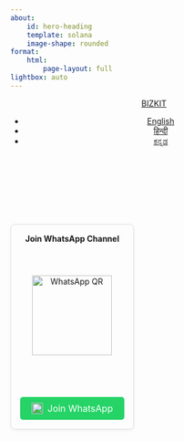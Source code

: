 ```yaml
---
about:
    id: hero-heading
    template: solana
    image-shape: rounded
format:
    html:
        page-layout: full
lightbox: auto
---
```


```{=html}
<style>
@import url('https://fonts.googleapis.com/css2?family=Noto+Sans+Devanagari:wght@400;700&display=swap');
@import url('https://fonts.googleapis.com/css2?family=Noto+Sans+Kannada:wght@400;700&display=swap');

/* Hindi Font */
.hi-font {
  font-family: 'Noto Sans Devanagari', sans-serif;
  font-size: 19px;
  line-height: 1.6;
}

/* Kannada Font */
.kn-font {
  font-family: 'Noto Sans Kannada', sans-serif;
  font-size: 19px;
  line-height: 1.6;
}

/* Tamil Font */
.ta-font {
  font-family: 'Catamaran', sans-serif;
  font-size: 17px;
  line-height: 1.6;
}

/* Telugu Font */
.te-font {
  font-family: 'Noto Sans Telugu', sans-serif;
  font-size: 17px;
  line-height: 1.6;
}

/* German Font */
.de-font {
  font-family: 'Noto Sans', sans-serif; /* Default for German */
  font-size: 19px;
  line-height: 1.6;
}

</style>
<!-- head.html additions -->
<header id="quarto-header" class="headroom fixed-top headroom--top headroom--bottom">
  <nav class="navbar navbar-expand-lg" data-bs-theme="dark">
    <div class="navbar-container container-fluid">
      <div class="navbar-brand-container mx-auto">
        <a class="navbar-brand" href="/">
          <span class="navbar-title">BIZKIT</span>
        </a>
      </div>

      <!-- Navigation Links -->
      <div class="collapse navbar-collapse show" id="navbarCollapse">
        <ul class="navbar-nav navbar-nav-scroll me-auto">
          <li class="nav-item">
            <a class="nav-link" href="/index-en.html">
              <span class="menu-text">English</span>
            </a>
          </li>
          <li class="nav-item">
            <a class="nav-link" href="/index-hi.html">
              <span class="menu-text">हिन्दी</span>
            </a>
          </li>
          <li class="nav-item">
            <a class="nav-link" href="/index-kn.html">
              <span class="menu-text">ಕನ್ನಡ</span>
            </a>
          </li>          
        </ul>
      </div>

    </div> <!-- /container-fluid -->
  </nav>
</header>

<style>
  .intro-optin-wrapper {
    display: flex;
    flex-direction: row;
    gap: 2rem;
    align-items: flex-start;
    flex-wrap: wrap;
  }

  .intro-section {
    flex: 1 1 55%;
    min-width: 300px;
  }

  @media (max-width: 768px) {
    .intro-optin-wrapper {
      flex-direction: column;
    }
  }

  .optin-container {
    display: flex;
    flex-wrap: wrap;
    gap: 20px;
    justify-content: space-between;
    align-items: stretch;
  }

  .channel-box {
    flex: 1 1 300px;
    display: flex;
    flex-direction: column;
    justify-content: space-between;
    align-items: center;
    border: 1px solid #ddd;
    border-radius: 8px;
    padding: 1rem;
    box-shadow: 0 2px 6px rgba(0,0,0,0.05);
    text-align: center;
    min-height: 360px;
    box-sizing: border-box;
  }

  .qr-img {
    width: 140px;
    height: 140px;
    margin: 1rem 0;
  }

  .subscribe-btn {
    display: inline-flex;
    align-items: center;
    justify-content: center;
    gap: 0.5rem;
    background-color: #007bff;
    color: white;
    border: none;
    border-radius: 5px;
    padding: 10px 20px;
    cursor: pointer;
    font-size: 1rem;
    text-decoration: none;
    margin-top: 1rem;
  }

  .subscribe-btn img {
    height: 20px;
    width: 20px;
  }

  .intro-text {
    text-align: left;
    white-space: pre-line;
    line-height: 1.6;
    margin-bottom: 2rem;
    padding-right: 0.5rem;
  }

  .language-selector {
    display: flex;
    gap: 1rem;
    justify-content: flex-start;
    margin-bottom: 1rem;
    flex-wrap: wrap;
  }

  @media (max-width: 768px) {
    .optin-container {
      flex-direction: column;
      align-items: stretch;
    }
  }

  .heading-wrapper {
    display: flex;
    align-items: center;
    justify-content: space-between;
    flex-wrap: wrap;
    gap: 1rem;
    margin-bottom: 1rem;
  }

  .heading-wrapper h2 {
    margin: 0;
    font-size: 1.8rem;
  }  
</style>

<!-- body.qmd content -->
<script>
  function updateLanguage(lang) {
    const langs = {
      'en': {
        hiText: "Welcome",
        hiIntro: "BizKit is a blog built on a simple idea: explain business, economics, and financial concepts by connecting them to real-world events — in a relishable and easily digestible way (just like a good biscuit 🍪), and without jargon. A new story is published every week, crafted to be easy to read and understand.\n The goal is to spark genuine curiosity about business and economics — especially among young minds. While science and programming courses are often tailored for kids, very little is said about how economies and businesses actually work in a kid-friendly way.\n BizKit hopes to change that. By using technology and offering content in multiple languages, we aim to reach as many young learners as possible — including those outside the English-medium of education.\n You can explore the blog in your preferred language using the options at the top of the page. If you'd like to stay updated, feel free to subscribe via WhatsApp. I promise not to spam you.",
        whatsappStrongText: "Join WhatsApp Channel",
        whatsappQR: "/assets/landing/qr-whatsapp-en.png",
        whatsappLink: 'https://whatsapp.com/channel/0029VbAwFip59PwKCh7Wwi1F',
      },
      'hi': {
        hiText: "नमस्ते",
        hiIntro: "BizKit एक ब्लॉग है जो एक आसान से विचार पर बना है: बिज़नेस, इकॉनॉमिक्स और फाइनेंस की बातों को असली दुनिया की घटनाओं से जोड़कर इस तरह समझाना कि पढ़ने में मज़ा भी आए और समझना भी आसान हो — ठीक वैसे जैसे एक अच्छा बिस्किट 🍪 खाने में अच्छा लगता है। और हां, इसमें किसी तरह का भारी-भरकम टेक्निकल शब्दों (जैसे जार्गन) का इस्तेमाल नहीं होता। हर हफ्ते एक नई कहानी पब्लिश होती है, जिसे इस तरह लिखा जाता है कि हर कोई आसानी से पढ़ और समझ सके।\n इसका मकसद है कि बिज़नेस और इकॉनॉमिक्स को लेकर लोगों, खासकर बच्चों और युवाओं में, असली दिलचस्पी जगाई जाए। जैसे साइंस और प्रोग्रामिंग के लिए बच्चों के लिए कोर्स बनाए जाते हैं, वैसे इकॉनॉमी और बिज़नेस की समझ बच्चों के लिए बहुत कम दी जाती है।\n BizKit यही बदलना चाहता है। टेक्नोलॉजी की मदद से और कई भाषाओं में कंटेंट देकर हम ज़्यादा से ज़्यादा बच्चों और नए सीखने वालों तक पहुँचना चाहते हैं — खासकर उन तक जो इंग्लिश मीडियम से नहीं हैं।\n आप इस ब्लॉग को अपनी पसंद की भाषा में पढ़ सकते हैं — ऊपर दिए गए विकल्पों से भाषा बदल सकते हैं। अगर आप अपडेट रहना चाहते हैं, तो WhatsApp से सब्सक्राइब कर सकते हैं। मैं वादा करता हूँ कि आपको स्पैम नहीं भेजा जाएगा।",
        whatsappStrongText: "व्हाट्सएप चैनल से जुड़ें",
        whatsappQR: '/assets/landing/qr-whatsapp-hi.png',
        whatsappLink: 'https://whatsapp.com/channel/0029VbAl8ug4o7qMtawhPL30',
      },
      'kn': {
        hiText: "ನಮಸ್ಕಾರ",
        hiIntro: "BizKit ಎಂಬುದು ಒಂದು ಸರಳ ಆಲೋಚನೆಯ ಮೇಲೆ ನಿರ್ಮಿತವಾದ ಬ್ಲಾಗ್: ನಿಜ ಜೀವನದ ಘಟನಗಳಿಗೆ ಸಂಪರ್ಕ ಹೊಂದಿಸಿ ವ್ಯವಹಾರ, ಆರ್ಥಿಕಶಾಸ್ತ್ರ ಮತ್ತು ಹಣಕಾಸಿನ ವಿಚಾರಗಳನ್ನು ಸುಲಭವಾಗಿ ಅರ್ಥವಾಗುವ ರೀತಿಯಲ್ಲಿ (ಒಳ್ಳೆಯ ಬಿಸ್ಕತ್🍪 ತಿನ್ನುವಂತೆ) ವಿವರಿಸುವುದು — ಯಾವುದೇ ಕಷ್ಟದ ಶಬ್ದಗಳು ಇಲ್ಲದೆ. ಪ್ರತೀ ವಾರ ಓದಲು ಸುಲಭವಾದ ಹೊಸ ಕಥೆಯನ್ನು ಇಲ್ಲಿ ಪ್ರಕಟಿಸಲಾಗುತ್ತದೆ.\n ಈ ಬ್ಲಾಗ್‌ನ ಉದ್ದೇಶ, ವಿಶೇಷವಾಗಿ ಯುವಮನಸ್ಸುಗಳಲ್ಲಿ ವ್ಯವಹಾರ ಮತ್ತು ಆರ್ಥಿಕಶಾಸ್ತ್ರದ ಬಗ್ಗೆ ನಿಜವಾದ ಕುತೂಹಲವನ್ನು ಹುಟ್ಟಿಸುವುದು. ವಿಜ್ಞಾನ ಮತ್ತು ಪ್ರೋಗ್ರಾಮಿಂಗ್ ಪಾಠಗಳು ಮಕ್ಕಳಿಗೆ ಇರುತ್ತವೆ, ಆದರೆ ಆರ್ಥಿಕತೆ ಮತ್ತು ವ್ಯವಹಾರಗಳು ಹೇಗೆ ಕೆಲಸ ಮಾಡುತ್ತವೆ ಎಂಬುದು ಮಕ್ಕಳಿಗೆ ಅರ್ಥವಾಗುವ ರೀತಿಯಲ್ಲಿ ಸಹಜವಾಗಿ ವಿವರಿಸುವುದು ಬಹುಷಃ ಕಡಿಮೆ.\n BizKit ಇದನ್ನು ಬದಲಾಯಿಸೋದು లక్ష್ಯವಾಗಿದೆ. ತಂತ್ರಜ್ಞಾನವನ್ನು ಉಪಯೋಗಿಸಿ ಮತ್ತು ವಿಷಯವನ್ನು ಹಲವಾರು ಭಾಷೆಗಳಲ್ಲಿ ನೀಡುವ ಮೂಲಕ, ನಾವು ಇಂಗ್ಲಿಷ್ ಮೀಡಿಯಂ ಅಲ್ಲದ ಮಕ್ಕಳನ್ನು ಸಹ ತಲುಪಲು ಇಚ್ಛಿಸುತ್ತೇವೆ.\n ಈ ಪುಟದ ಮೇಲ್ಭಾಗದಲ್ಲಿ ಇರುವ ಭಾಷಾ ಆಯ್ಕೆಗಳನ್ನು ಬಳಸಿ, ನೀವು ಬ್ಲಾಗ್ ಅನ್ನು ನಿಮ್ಮ ಇಷ್ಟದ ಭಾಷೆಯಲ್ಲಿ ಓದಬಹುದು. ನಿಮಗೆ ಹೊಸ ಕಥೆಗಳ ಬಗ್ಗೆ ಮಾಹಿತಿ ಬೇಕಾದರೆ, ದಯವಿಟ್ಟು ವಾಟ್ಸಾಪ್ ಮೂಲಕ ಚಂದಾದಾರರಾಗಿ. ನಿಮ್ಮ ವೈಯಕ್ತಿಕ ಮಾಹಿತಿ ನನಗೆ ಬೇಕಾಗಿಲ್ಲ, ಮತ್ತು ನಾನು ಸ್ಪ್ಯಾಮ್ ಮಾಡಲ್ಲ ಅನ್ನೋದು ಖಚಿತ.",
        whatsappStrongText: "ವಾಟ್ಸಾಪ್ ಚಾನೆಲ್‌ಗೆ ಸೇರಿ",
        whatsappQR: '/assets/landing/qr-whatsapp-kn.png',
        whatsappLink: 'https://whatsapp.com/channel/kn',
      },
      'ta': {
        hiText: "வணக்கம்",
        hiIntro: "BizKit என்பது ஒரு எளிய யோசனையில் அமைந்துள்ள ப்ளாக்: வணிகம், பொருளாதாரம் மற்றும் நிதி தொடர்பான கருத்துகளை உண்மையான நிகழ்வுகளுடன் இணைத்து சுவாரஸ்யமாகவும், எளிதில் புரிந்து கொள்ளக்கூடிய வகையிலும் (ஒரு நல்ல பிஸ்கெட் 🍪 போலவே) விவரிப்பது — அதிலும் மிக எளிய மொழியில். ஒவ்வொரு வாரமும் ஒரு புதிய கதை வெளியிடப்படுகிறது, அதை எளிதாக படிக்கவும் புரிந்து கொள்ளவும் உருவாக்குகிறோம்.\n இப்ப்ளாகின் நோக்கம் வணிகம் மற்றும் பொருளாதாரத்தைப் பற்றி சிறந்த ஆர்வத்தை உருவாக்குவதாகும் — குறிப்பாக இளம் மனங்களில். அறிவியல் மற்றும் நிரலாக்க பாடங்கள் குழந்தைகளுக்கேற்ப உருவாக்கப்படுகின்றன, ஆனால் பொருளாதாரம் மற்றும் வணிகம் எப்படிச் செயல்படுகிறது என்பதைக் குழந்தைகளுக்கேற்ப விளக்குவது அரிது.\n BizKit அதை மாற்றவே விரும்புகிறது. தொழில்நுட்பத்தைப் பயன்படுத்தி பல மொழிகளில் உள்ளடக்கம் வழங்குவதன்மூலம், ஆங்கிலம் மூலமல்லாத கல்வியைப் பெற்ற குழந்தைகளும் உட்பட அதிகமான மாணவர்களை அடைய முயல்கிறோம்.\n இந்த ப்ளாகை உங்களுக்குப் பிடித்த மொழியில் மேலே உள்ள விருப்பங்களை பயன்படுத்தி நீங்கள் ஆராயலாம். நீங்கள் புதுப்பிப்புகளைப் பெற விரும்பினால், WhatsApp மூலம் சுயமாகச் சேர்ந்துக்கொள்ளலாம். நான் உங்களை விளம்பர மெசேஜ்களால் தொந்தரவு செய்ய மாட்டேன்.",
        whatsappStrongText: "WhatsApp சேனலில் சேருங்கள்",
        whatsappQR: "/assets/landing/qr-whatsapp-ta.png",
        whatsappLink: "https://whatsapp.com/channel/0029VbAwFip59PwKCh7Wwi1F"
      },
      "te": {
        "hiText": "స్వాగతం",
        "hiIntro": "BizKit ఒక సాధారణ ఆలోచనపై తయారైన బ్లాగ్: వ్యాపారం, ఆర్థిక వ్యవస్థలు, మరియు ఫైనాన్స్ వంటి విషయాలను వాస్తవ ప్రపంచ ఘటనలతో కలిపి, సులభంగా అర్థమయ్యే విధంగా (ఒక మంచి బిస్కెట్ 🍪 లాగా) వివరించడమే లక్ష్యం. ప్రతి వారం కొత్త కథను ప్రచురిస్తాం, ఇది చదవడానికి మరియు అర్థం చేసుకోవడానికి చాలా ఈజీగా ఉంటుంది.\n వ్యాపారం మరియు ఆర్థిక రంగాలపై నిజమైన ఆసక్తిని నెలకొల్పడం లక్ష్యం — ముఖ్యంగా యువ మేధావుల్లో. సైన్స్ మరియు ప్రోగ్రామింగ్ కోసం చిన్నపిల్లల కోర్సులు అందుబాటులో ఉన్నా, ఆర్థిక వ్యవస్థలు మరియు వ్యాపారాలు ఎలా పనిచేస్తాయో పిల్లలకు స్నేహపూర్వకంగా ఎవరూ చెబట్లేదు.\n BizKit దీన్ని మార్చాలనుకుంటోంది. టెక్నాలజీ ఉపయోగించి మరియు అనేక భాషల్లో కంటెంట్ అందిస్తూ, ఇంగ్లిష్ మీడియం కాదని విద్యార్థులకు కూడా చేరాలని ప్రయత్నిస్తున్నాం.\n పేజీపై పై భాగంలో ఉన్న భాషా ఎంపికలతో మీరు మీకు నచ్చిన భాషలో ఈ బ్లాగ్‌ను చూడవచ్చు. మీరు తాజా కథల గురించి తెలుసుకోవాలనుకుంటే, WhatsApp ద్వారా సబ్‌స్క్రైబ్ అవ్వండి. మీకు అనవసరమైన మెసేజులు పంపమని మాటిస్తున్నాను.",
        "whatsappStrongText": "WhatsApp చానెల్‌ లో చేరండి",
        "whatsappQR": "/assets/landing/qr-whatsapp-te.png",
        "whatsappLink": "https://whatsapp.com/channel/0029VbAwFip59PwKCh7Wwi1F"
      },
      "de": {
        "hiText": "Willkommen",
        "hiIntro": "BizKit ist ein Blog, der auf einer einfachen Idee basiert: Geschäfts-, Wirtschafts- und Finanzthemen durch echte Ereignisse erklären – auf eine unterhaltsame und leicht verständliche Art (so wie ein leckerer Keks 🍪) und ohne komplizierte Fachbegriffe. Jede Woche gibt es eine neue Geschichte, die einfach zu lesen und zu verstehen ist.\n Das Ziel ist es, echtes Interesse an Wirtschaft und Unternehmen zu wecken – besonders bei jungen Menschen. Während es viele Wissenschafts- und Programmierkurse für Kinder gibt, wird selten kindgerecht erklärt, wie Wirtschaft und Unternehmen wirklich funktionieren.\n BizKit möchte das ändern. Mit Hilfe von Technik und Inhalten in mehreren Sprachen wollen wir möglichst viele junge Lernende erreichen – auch die, die nicht auf Englisch unterrichtet werden.\n Du kannst den Blog in deiner Lieblingssprache lesen, indem du oben auf der Seite die Sprache auswählst. Wenn du auf dem Laufenden bleiben möchtest, kannst du dich gerne über WhatsApp anmelden. Versprochen: kein Spam!",
        "whatsappStrongText": "WhatsApp-Kanal beitreten",
        "whatsappQR": "/assets/landing/qr-whatsapp-de.png",
        "whatsappLink": "https://whatsapp.com/channel/0029VbAwFip59PwKCh7Wwi1F"
      }
    };

    const data = langs[lang];
    document.getElementById('hiText').innerText = data.hiText;
    document.getElementById('hiIntro').innerText = data.hiIntro;
    document.getElementById('whatsappStrongText').innerText = data.whatsappStrongText;
    document.getElementById('qrWhatsapp').src = data.whatsappQR;
    document.getElementById('whatsappJoinBtn').href = data.whatsappLink;

    // 👇 Font toggle logic
    // Remove all font classes first to avoid conflicts
      document.body.classList.remove('hi-font', 'kn-font', 'ta-font', 'te-font', 'ml-font', 'mr-font', 'de-font');

      // Add the appropriate font class based on the selected language
      if (lang === 'hi') {
        document.body.classList.add('hi-font');
      } else if (lang === 'kn') {
        document.body.classList.add('kn-font');
      } else if (lang === 'ta') {
        document.body.classList.add('ta-font');
      } else if (lang === 'te') {
        document.body.classList.add('te-font');
      } else if (lang === 'de') {
        document.body.classList.add('de-font');
      } else {
        // Fallback: if no language matches, apply the default English font
        document.body.classList.add('en-font');
      }
  }

  document.addEventListener('DOMContentLoaded', () => {
      updateLanguage('de');
    });
</script>

<img src="/assets/landing/qr-whatsapp-hi.png" style="display:none;" />
<img src="/assets/landing/qr-whatsapp-kn.png" style="display:none;" />

<div class="heading-wrapper">
  <h2 id="hiText"></h2>
</div>

<div class="intro-optin-wrapper">
  <div class="intro-section">
    <div id="hiIntro" class="intro-text"></div>
  </div>

  <div class="optin-container">
    <div class="channel-box">
      <strong id="whatsappStrongText">Join WhatsApp Channel</strong>
      <img id="qrWhatsapp" class="qr-img" src="/assets/landing/qr-whatsapp-en.png" alt="WhatsApp QR">
      <a id="whatsappJoinBtn" class="subscribe-btn" href="https://whatsapp.com/channel/0029VbAwFip59PwKCh7Wwi1F" style="background-color: #25D366;">
        <img src="/assets/landing/icons8-whatsapp-48.png" alt="WhatsApp"> Join WhatsApp
      </a>
    </div>
  </div>
</div>
```
